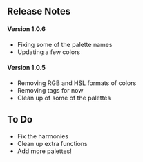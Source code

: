 
## Release Notes

#### Version 1.0.6

- Fixing some of the palette names
- Updating a few colors

#### Version 1.0.5

- Removing RGB and HSL formats of colors
- Removing tags for now
- Clean up of some of the palettes

## To Do

- Fix the harmonies
- Clean up extra functions
- Add more palettes!
